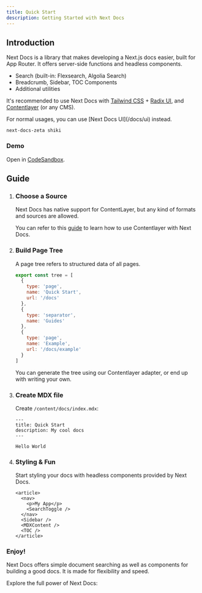 ```yaml
---
title: Quick Start
description: Getting Started with Next Docs
---
```


## Introduction

Next Docs is a library that makes developing a Next.js docs easier, built for
App Router. It offers server-side functions and headless components.

- Search (built-in: Flexsearch, Algolia Search)
- Breadcrumb, Sidebar, TOC Components
- Additional utilities

It's recommended to use Next Docs with [Tailwind CSS](https://tailwindcss.com) +
[Radix UI](https://www.radix-ui.com), and
[Contentlayer](https://www.contentlayer.dev) (or any CMS).

<Callout title="Tip" className="my-4">
  For normal usages, you can use [Next Docs UI](/docs/ui) instead.
</Callout>

```package-install
next-docs-zeta shiki
```

### Demo

Open in [CodeSandbox](https://githubbox.com/SonMooSans/next-docs-template).

## Guide

1. ### Choose a Source

   Next Docs has native support for ContentLayer, but any kind of formats and
   sources are allowed.

   You can refer to this [guide](/docs/headless/contentlayer) to learn how to
   use Contentlayer with Next Docs.

2. ### Build Page Tree

   A page tree refers to structured data of all pages.

   ```js
   export const tree = [
     {
       type: 'page',
       name: 'Quick Start',
       url: '/docs'
     },
     {
       type: 'separator',
       name: 'Guides'
     },
     {
       type: 'page',
       name: 'Example',
       url: '/docs/example'
     }
   ]
   ```

   You can generate the tree using our Contentlayer adapter, or end up with
   writing your own.

3. ### Create MDX file

   Create `/content/docs/index.mdx`:

   ```mdx
   ---
   title: Quick Start
   description: My cool docs
   ---

   Hello World
   ```

4. ### Styling & Fun

   Start styling your docs with headless components provided by Next Docs.

   ```mdx
   <article>
     <nav>
       <p>My App</p>
       <SearchToggle />
     </nav>
     <Sidebar />
     <MDXContent />
     <TOC />
   </article>
   ```

### Enjoy!

Next Docs offers simple document searching as well as components for building a
good docs. It is made for flexibility and speed.

Explore the full power of Next Docs:

<Cards>

<Card
  title="Breadcrumb"
  href="/docs/components/breadcrumb"
  description="The navigation component at the top of screen"
/>

<Card
  title="TOC"
  href="/docs/components/toc"
  description="A Table of Contents with active anchor observer"
/>

<Card
  title="Sidebar"
  href="/docs/components/sidebar"
  description="The navigation bar at aside of viewport"
/>

<Card
  title="Search"
  href="/docs/headless/search"
  description="Implement document searching"
/>

</Cards>
